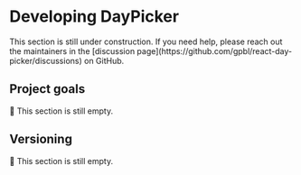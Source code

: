 
# Developing DayPicker

<Callout emoji="🚧">
  This section is still under construction. If you need help, please reach out
  the maintainers in the [discussion
  page](https://github.com/gpbl/react-day-picker/discussions) on GitHub.
</Callout>

## Project goals

🚧 This section is still empty.

## Versioning

🚧 This section is still empty.
